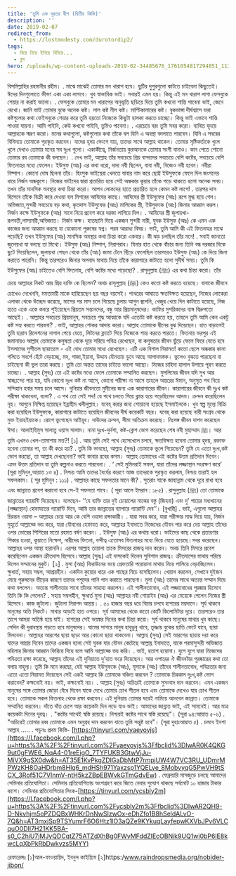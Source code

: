 ```yaml
---
title: 'তুমি এক দূরতর দ্বীপ (দ্বিতীয় কিস্তি)'
description: ''
date: 2019-02-07
redirect_from:
  - https://lostmodesty.com/durotordip2/
tags:
  - বিয়ে নিয়ে ইনিয়ে বিনিয়ে...
  - ব্লগ
hero: /uploads/wp-content-uploads-2019-02-34485676_1761054817294851_1134060928820576256_n.jpg
---
```


বিসমিল্লাহির রহমানীর রহীম। . মাঝে মাঝেই তোমার মন খারাপ হবে। ছুটির দুপুরগুলো কাটতে চাইবেনা কিছুতেই। ঈদের দিনগুলোতে ভীষণ একা একা লাগবে। খুব স্বাভাবিক ভাই। সবারই এমন হয়। কিন্তু এই মন খারাপ লাগা ফেসবুকে শেয়ার না করাই ভালো। . ফেসবুকে তোমার মন খারাপের অনুভূতি ছড়িয়ে দিয়ে তুমি কখনো শান্তি পাবেনা ভাই, জেনে রেখো। জানি ভাই তোমার বুকে অনেক কষ্ট। লাল কষ্ট নীল কষ্ট। মাল্টিকালারের কষ্ট। বুকভাঙ্গা দীর্ঘশ্বাসে ভরা কষ্টগুলোর কথা ফেইসবুকে শেয়ার করে তুমি হয়তো নিজেকে কিছুটা হালকা করতে চাচ্ছো। কিন্তু ভাই এভাবে শান্তি পাওয়া যায়না। আমি পাইনি, কেউ কখনো পাইনি, তুমিও পাবেনা। . এরচেয়ে বরং তুমি সবর করো। ব্যথিত হৃদয়ে আল্লাহকে স্মরণ করো। মনের কথাগুলো, কষ্টগুলোর কথা তাঁকে বল যিনি এ অবস্থা বদলাতে পারবেন। যিনি এ সবরের বিনিময়ে তোমাকে পুরস্কৃত করবেন। যাদের হৃদয় ভেংগে যায়, তাদের সাথে আল্লাহ থাকেন। তোমার সৃষ্টিকর্তাকে খুলে খুলে দেখাও তোমার মনের সব দুঃখ গুলো। একাকীত্বে, নির্জনতায় কুরআনকে তোমার সংগী বানাও। কান পেতে শোনো তোমার রব তোমাকে কী বলছেন। . দেখ ভাই, আল্লাহ তাঁর সবচেয়ে প্রিয় বান্দাদের সবচেয়ে বেশি কষ্টের, সবচেয়ে বেশি ফিতনাহর মধ্যে ফেলেন। ইউসুফ (আঃ) এর কথা ধরো, দাদা নবী ছিলেন, বাবা নবী, নিজেও নবী হবেন। নবীরা নিষ্পাপ। কোনো দোষ ছিলনা তাঁর। হিংসুক ভাইয়েরা খেলতে যাবার নাম করে ছোট্ট ইউসুফকে ফেলে দিল জংগলের ধারে নির্জন অন্ধকূপে। নিজের ভাইদের দ্বারা প্রতারিত হয়ে সেই অন্ধকার কূয়ার তাঁকে পড়ে থাকতে হলো অনেক সময়। তখন তাঁর মানসিক অবস্থার কথা চিন্তা করো। আপন লোকদের হাতে প্রতারিত হলে কেমন কষ্ট লাগে! . তারপর দাস হিসেবে তাঁকে বিক্রী করে দেওয়া হল মিশরের আযিযের কাছে। আযিযের স্ত্রী ইউসুফের (আঃ) রূপে মুগ্ধ হয়ে গেল। অভিজাত,সুন্দরী সবচেয়ে বড় কথা, কৃতদাস ইউসুফের (আঃ) মালিকের স্ত্রী, ইউসুফকে (আঃ) জিনার আহ্বান করল। নির্জন কক্ষে ইউসুফকে (আঃ) সাথে নিয়ে প্রবেশ করে দরজা লাগিয়ে দিল। . আযিযের স্ত্রী জুলায়খা-রূপবতী,লাস্যময়ী,অভিজাত। নির্জন কক্ষ। হাতছানি দিয়ে একজন সুন্দরী নারী, যুবক ইউসুফ (আঃ) কে এমন এক কাজের জন্য আহ্বান করছে যা যেকোনো পুরুষের স্বপ্ন। পরম আরাধ্য বিষয়। ভাই, তুমি আমি কী এই ফিতনাহর মাঝে পড়েছি? তখন ইউসুফের (আঃ) মানসিক অবস্থার কথা চিন্তা করো একবার। কী ঝড় চলছিল তাঁর মনে! . সবাই জানতো জুলেয়খা যা বলছে তা মিথ্যে। ইউসুফ (আঃ) নিষ্পাপ, নিরাপরাধ। যিনার হাত থেকে বাঁচার জন্য তিনি বন্ধ দরজার দিকে ছুটে গিয়েছিলেন, জুলায়খা পেছন থেকে তাঁর (আঃ) জামা টেনে ছিঁড়ে ফেলেছিল তারপরেও ইউসুফ (আঃ) কে দিয়ে জিনা করাতে পারেনি। কিন্তু তারপরেও জিনার অপবাদ মাথায় নিয়ে তাঁকে কারাগারে কাটাতে হলো সুদীর্ঘ সময়। তুমি কি ইউসুফের (আঃ) চাইতেও বেশি ফিতনাহ, বেশি কষ্টের মধ্যে পড়েছো? . রাসূলুল্লাহ (ﷺ) এর কথা চিন্তা করো। তাঁর চেয়ে আল্লাহর নিকট আর প্রিয় ব্যক্তি কে ছিলেন? অথচ রাসূলুল্লাহ (ﷺ) কেও কতো কষ্ট করতে হয়েছে। বাবাকে জীবনে চোখেও দেখেননি, মমতাময়ী মাকে হারিয়েছেন ছয় বছর বয়সেই। পাথরের আঘাতে ক্ষতবিক্ষত হয়েছেন, নিজের লোকেরা এলাকা থেকে উচ্ছেদ করেছে, মাসের পর মাস চলে গিয়েছে চুলায় আগুন জ্বলেনি, খেজুর খেয়ে দিন কাটাতে হয়েছে, নিজ হাতে একে একে কবরে শুইয়েছেন প্রিয়তম সন্তানদের, বন্ধু আর প্রিয়মানুষদের। কাফির মুশরিকদের ব্যঙ্গ বিদ্রুপতো আছেই। . আল্লাহর সবচেয়ে প্রিয়মানুষ, সবচেয়ে শুদ্ধ আত্মাকে যদি এতোটা কষ্ট করতে হয়, তাহলে তুমি আমি কেন একটু কষ্ট সহ্য করতে পারবনা? . ভাই, আল্লাহর শোকর আদায় করো। আল্লাহ তোমাকে দ্বীনের বুঝ দিয়েছেন। হাত বাড়ালেই তুমি হারাম রিলেশনের নাগাল পেয়ে যেতে, লিটনের ফ্ল্যাটে গিয়ে নিজেকে শান্ত করতে পারতে। ফিতনায় ভরপুর এই জমানায়ও আল্লাহ তোমাকে কলুষতা থেকে দূরে সরিয়ে পবিত্র রেখেছেন, বা কলুষতার জীবন ছুঁড়ে ফেলে ফিরে যেতে হবে ইসলামের সুশীতল ছায়াতলে - এই বোধ তোমার মধ্যে রেখেছেন। এটি এক বিশাল নিয়ামত! কতো ছেলে অন্ধকার কানা গলিতে সদর্পে হেঁটে বেড়াচ্ছে, মদ, গাজা,ইয়াবা, উদ্দাম যৌনতায় ডুবে আছে আপাদমস্তক। ভুলেও বুঝতে পারছেনা বা চাইছেনা কী ভুল তারা করছে। তুমি তো অন্তত তাদের চাইতে ভালো আছো। নিজের চাহিদা হালাল উপায়ে পূরণ করতে চাচ্ছো। . আল্লাহ (সুবঃ) তো এই কষ্টের মধ্যে ফেলে তোমাকে সম্মানিত করছেন। মুসলিমের জীবন যদি সুখ আর স্বাচ্ছ্যন্দ্যে পার হয়, যদি কোনো দুঃখ কষ্ট না আসে, কোনো পরীক্ষা না আসে তাহলে অন্তরের ঈমান, অনুসৃত পথ নিয়ে সন্দিহান হবার সময় চলে আসে। দুনিয়ার জীবনতো মুমীনের জন্য এক কারাগারের জীবন। কারাগারের জীবনে কী দুঃখ কষ্ট পরীক্ষা থাকবেনা, বলো? . এ পথ তো সেই পথ! যে পথে চলতে গিয়ে ক্লান্ত হয়ে পড়েছিলেন আদম। ক্রন্দন করেছিলেন নূহ। আগুনে নিক্ষিপ্ত হয়েছেন ইব্রাহীম খলীলুল্লাহ। যবেহ্ করার জন্য শোয়ানো হয়েছে ইসমাইলকে। খুব স্বল্প মূল্যে বিক্রি করা হয়েছিল ইউসুফকে, কারাগারে কাটাতে হয়েছিল জীবনের দীর্ঘ কয়েকটি বছর। যবেহ্ করা হয়েছে নারী সংশ্রব থেকে মুক্ত ইয়াহইয়াকে। রোগে ভুগেছেন আইয়ূব। দাউদের ক্রন্দন, সীমা অতিক্রম করেছে। নিঃসঙ্গ জীবন যাপন করেছেন ঈসা। আলাইহিমুস সালাতু ওয়াস সালাম। নানা দুঃখ-দুর্দশা, কষ্ট-ক্লেশ ভোগ করেছেন শেষ নবী মুহাম্মাদ ﷺ। আর তুমি এখনও খেল-তামাশায় মত্ত?! \[১] . আর তুমি সেই পথে হেসেখেলে চলবে, ক্ষতবিক্ষত হবেনা তোমার হৃদয়, রক্তাক্ত হবেনা তোমার পা, তা কী করে হয়? . তুমি কি ভাবছো, আল্লাহ (সুবঃ) তোমাকে ভুলে গিয়েছেন? তুমি যে এতো দুঃখ,কষ্ট ভোগ করছো, তা আল্লাহ দেখছেননা? ভাই কাবার রবের কসম। আল্লাহ তোমাদের এই কষ্টের উত্তম প্রতিদান দিবেন। এমন উত্তম প্রতিদান যা তুমি কল্পনাও করতে পারবেনা। . ‘ সেই মুমিনরাই সফল, যারা তাঁদের লজ্জাস্থান সংরক্ষণ করে’ (সূরা মুমিনুন,আয়াত ১ও ৪) . নিশ্চয় আমি তাদের ধৈর্যের কারণে আজ তাদেরকে পুরস্কৃত করলাম, নিশ্চয় তারাই হল সফলকাম। ( সূর মুমিনূন : ১১১) . আল্লাহর কাছে সফলতার মানে কী? . সুতরাং যাকে জাহান্নাম থেকে দূরে রাখা হবে এবং জান্নাতে প্রবেশ করানো হবে সে-ই সফলতা পাবে। ( সূরা আলে ইমরান : ১৮৫) . রাসুলুল্লাহ (ﷺ) তো তোমাকে জান্নাতের গ্যারান্টি দিয়েছেন। বলেছেন- ‘‘যে ব্যক্তি তার দুই চোয়ালের মাঝের বস্তু (জিহবা) এবং দু’ পায়ের মধ্যখানের (লজ্জাস্থান) হেফাযতের গ্যারান্টি দিবে, আমি তার জান্নাতের ব্যাপারে গ্যারান্টি দেব’’। \[বুখারী] . ভাই, এগুলো আল্লাহর চিরন্তন ওয়াদা – আল্লাহর চেয়ে আর কে বেশি ওয়াদা রক্ষাকারী। . যারা সবর করে, যারা পরীক্ষার মাঝ দিয়ে যায়, নির্জন মুহূর্তে আল্লাহ্কে ভয় করে, যারা যৌবনের হেফাযত করে, আল্লাহর ইবাদাতে নিজেদের যৌবন পার করে দেয় আল্লাহ তাঁদের ওপর ভোরের শিশিরের মতো রহমত বর্ষণ করেন। . ইউসুফ (আঃ) এর কথায় ধরো। ভাইদের কাছ থেকে প্রতারণার শিকার হওয়া, কূয়াতে নিক্ষেপ, নারীদের ফিতনা, বন্দীত্ব এতোসব ফিতনাহর মধ্যে দিয়ে যেতে হয়েছে।সবর করেছেন।আল্লাহর ওপর আস্থা হারাননি। এরপর আল্লাহ তায়ালা তাকে মিসরের রাজত্ব দান করেন। অথচ তিনি মিসরে প্রবেশ করেছিলেন একজন ক্রীতদাস হিসেবে।আল্লাহ (সুবঃ) এই দাসকেই দিলেন সুবিশাল রাজত্ব। ক্রীতদাসের মাথায় পরিয়ে দিলেন সম্মানের মুকুট। \[২] . মুসা (আঃ) ফিরাউনের ভয়ে গ্রেফতারি পরোয়ানা মাথায় নিয়ে পালিয়ে বেড়াচ্ছিলেন। ক্ষুধার্ত, সহায় সম্বল, আশ্রয়হীন। একদিন কুয়োর ধারে এক গাছের নিচে বসেছিলেন। খেয়াল করলেন, সেখানে দুইজন মেয়ে পুরুষদের ভীড়ের কারণে তাদের পশুদের পানি পান করাতে পারছেনা। মুসা (আঃ) তাদের সাথে অত্যন্ত সম্মান দিয়ে কথা বললেন। অত্যন্ত শালীনতার সাথে তাঁদের সাহায্য করলেন। এই শালীনতাবোধ, এই লজ্জাবোধের পুরষ্কার হিসেবে তিনি কি কি পেলেন? . সহায় সম্বলহীন, ক্ষুধার্ত মুসা (আঃ) আল্লাহর নবী শোয়াইব (আঃ) এর মেয়েকে পেলেন নিজের স্ত্রী হিসেবে। কাজ জুটলো। জুটলো নিরাপদ আশ্রয়। . ৫০ হাজার বছর ধরে বিচার চলবে হাশরের ময়দানে। সূর্য থাকবে মানুষের অতি নিকটে। মাথার আড়াই হাত ওপরে। সূর্য আমাদের থেকে কতো কোটি কিলোমিটার দূরে। তারপরেও তার তাপে আমরা অতিষ্ঠ হয়ে যাই। হাশরের সেই ভয়ঙ্কর দিনের কথা চিন্তা করো। সূর্য থাকবে মানুষের মাথার খুব কাছে। সেদিন কী দুরাবস্থায় পড়তে হবে মানুষদের। ঘামের সাগরে মানুষ হাবুডুবু খাবে, তৃষ্ণায় বুকের ছাতি ফেটে যাবে, ছায়া মিলবেনা। আল্লাহর আরশের ছায়া ছাড়া আর কোনো ছায়া থাকবেনা। আল্লাহ (সুবঃ) সেই আরশের ছায়ায় দয়া করে যাদের আশ্রয় দিবেন তাদের একজন হলো সেই যুবক যার যৌবন কেটেছে আল্লাহ্র ইবাদাতে, যাকে পরমাসুন্দরী অভিজাত মহিলার জিনার আহ্বান ফিরিয়ে দিয়ে বলে আমি আল্লাহ্কে ভয় করি। . ভাই, হতাশ হয়োনা। যুগে যুগে যারা নিজেদের পবিত্রতা রক্ষা করেছে, আল্লাহ তাঁদের এই দুনিয়াতে দু’হাত ভরে দিয়েছেন। আর ওপারের ঐ জীবনটার পুরষ্কারের কথা তো বলায় বাহুল্য। তুমি কি মনে করছো, যেই আল্লাহ ইউসুফকে (আঃ), মূসাকে (আঃ) তাঁদের শালীনতাবোধ, পবিত্রতার জন্য এতো এতো নিয়ামত দিয়েছেন সেই একই আল্লাহ কি তোমাকে বঞ্চিত করবেন ? তোমাকে চিরকাল দুঃখ,কষ্ট ভোগ করাবেন? কক্ষনোই নয়। ভাই, কক্ষনোই নয়। . আল্লাহ (সুবঃ) অচিরেই তোমাকে সুসংবাদ দান করবেন। এমন একজন মানুষের সঙ্গে তোমার জোড়া বেঁধে দিবেন যাকে দেখে তোমার চোখ শীতল হবে এবং তোমাকে দেখেও যার চোখ শীতল হবে। তোমাকে সকল ফিতনাহ থেকে রক্ষা করবেন। এই দুনিয়ায় তোমার ঘরেই নামিয়ে আনবেন জান্নাত। তোমাকে সম্মানিত করবেন। দাঁতে দাঁত চেপে আর কয়েকটা দিন লড়ে যাও ভাই। আমাদের জান্নাত ভাই, এই সামনেই। আর মাত্র কয়েকটা দিনের দূরত্ব। . "কষ্টের সাথেই স্বস্তি রয়েছে। নিশ্চয়ই কষ্টের সাথে স্বস্তি রয়েছে"। (সূরা ৯৪:আয়াত ৫-৬) . "অচিরেই তোমার রব্ব তোমাকে এমন অনুগ্রহ দান করবেন যাতে তুমি সন্তুষ্ট হবে"। (সূরা দুহাঃআয়াত ৫) . চলবে ইনশা আল্লাহ ..... . পড়ুনঃ প্রথম কিস্তি- [https://tinyurl.com/yaeyoyjs](https://l.facebook.com/l.php?u=https%3A%2F%2Ftinyurl.com%2Fyaeyoyjs%3Ffbclid%3DIwAR0K4QKG9ut0gFWE6_NqA4-01reEigO_7TYFUKB3GtwVjJu-MiVX9qSX0dw&h=AT35E1KvPkgZDIGaDbMtP7rmpjUW4W7VC3RU_UDmrMPWzKH8OaHDrbm8Hlq6_mdHSh971Yaxzsp1YQELye_8MobvyqG5PwVH9tSCX_3Rof51C7VInmV-ntH5kzZBpEBWvkGTmGdvEw) . ফেব্রুয়ারি মাসজুড়ে চলছে আমাদের সেমিনার প্রতিযোগিতা। সেমিনার প্রতিযোগিতায় অংশগ্রহণ করে জিতে নেবার সুযোগ থাকছে সর্বমোট ১০ হাজার টাকার ক্যাশ। সেমিনার প্রতিযোগিতার লিংক-[https://tinyurl.com/ycsbly2m](https://l.facebook.com/l.php?u=https%3A%2F%2Ftinyurl.com%2Fycsbly2m%3Ffbclid%3DIwAR2QH9-D-Nkvhjm5oPZDQBxWHKrDnNwSIzwOx-eDhZfo1B8hSeldALvO-7Q&h=AT3mxjSp9TSYumrF6O6Htz1lO3aQZe9KYkuqLayfepwKXVbJPv6VLCquO0DIl7H21KK5BA-s0_C2hiU7jMJyQDCqtZ75ATZdXhBg0FWvMFddZlEcOBNik9UQ1wi0bP6lE8kwcLqXbPkRbDwkvzs5MYY)

রেফারেন্সঃ \[১]আল-ফাওয়ায়িদ, ইবনুল কাইয়্যিম \[২]https:/www.raindropsmedia.org/nobider-jibon/
